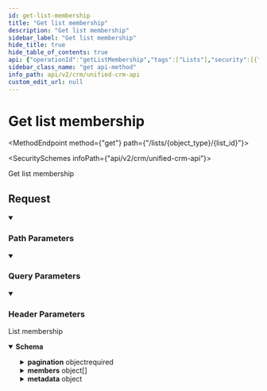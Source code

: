 ```yaml
---
id: get-list-membership
title: "Get list membership"
description: "Get list membership"
sidebar_label: "Get list membership"
hide_title: true
hide_table_of_contents: true
api: {"operationId":"getListMembership","tags":["Lists"],"security":[{"x-api-key":[]}],"parameters":[{"name":"page_size","in":"query","schema":{"type":"string","example":"123"},"description":"Number of results to return per page. (Max: 1000)"},{"name":"cursor","in":"query","schema":{"type":"string","example":"cD0yMDIxLTAxLTA2KzAzJTNBMjQlM0E1My40MzQzMjYlMkIwMCUzQTAw"},"description":"The pagination cursor value"},{"name":"x-customer-id","in":"header","schema":{"type":"string","example":"my-customer-1"},"description":"The customer ID that uniquely identifies the customer in your application","required":true},{"name":"object_type","in":"path","required":true,"schema":{"type":"string","enum":["contact","account","lead","opportunity"]}},{"name":"list_view_id","in":"path","required":true,"schema":{"type":"string","example":"220e715a-0cbc-4d2d-8420-cd729f12f094"}}],"responses":{"200":{"description":"List membership","content":{"application/json":{"schema":{"type":"object","properties":{"pagination":{"type":"object","properties":{"next":{"type":"string","nullable":true,"example":"eyJpZCI6IjQyNTc5ZjczLTg1MjQtNDU3MC05YjY3LWVjYmQ3MDJjNmIxNCIsInJldmVyc2UiOmZhbHNlfQ=="},"previous":{"type":"string","nullable":true,"example":"eyJpZCI6IjBjZDhmYmZkLWU5NmQtNDEwZC05ZjQxLWIwMjU1YjdmNGI4NyIsInJldmVyc2UiOnRydWV9"},"total_count":{"type":"number","example":100}},"required":["next","previous","total_count"],"title":"pagination"},"members":{"type":"array","items":{"type":"object","properties":{"id":{"type":"string","description":"The unique identifier for a member of this list."},"raw_data":{"type":"object","additionalProperties":true,"description":"The raw data for this list view membership.","example":{"columns":[{"fieldNameOrPath":"Id","value":"0012800000bbzSAAAY"},{"fieldNameOrPath":"Email","value":"jdoe@example.com"},{"fieldNameOrPath":"FirstName","value":"John"},{"fieldNameOrPath":"LastName","value":"Doe"},{"fieldNameOrPath":"CreatedDate","value":"Fri Aug 01 21:15:46 GMT 2014"},{"fieldNameOrPath":"LastModifiedDate","value":"Fri Aug 01 21:15:46 GMT 2014"},{"fieldNameOrPath":"SystemModstamp","value":"Fri Aug 01 21:15:46 GMT 2014"}]}}},"required":["id","raw_data"],"title":"list_membership"}},"metadata":{"type":"object","properties":{"id":{"type":"string","example":12345,"description":"The unique identifier for this list."},"object_type":{"type":"string","enum":["contact","account","lead","opportunity"]},"name":{"type":"string","example":"my-list","description":"The developer name of this list."},"label":{"type":"string","example":"My List","description":"The label for this list."},"raw_data":{"type":"object","description":"The raw data for this list.","additionalProperties":true,"example":{"describeUrl":"/services/data/v58.0/sobjects/Account/listviews/00BD0000005WcBeMAK/describe","developerName":"NewThisWeek","id":"00BD0000005WcBeMAK","label":"New This Week","resultsUrl":"/services/data/v58.0/sobjects/Account/listviews/00BD0000005WcBeMAK/results","soqlCompatible":true,"url":"/services/data/v58.0/sobjects/Account/listviews/00BD0000005WcBeMAK"}}},"required":["id","name","label","raw_data"],"title":"list_metadata"}},"required":["pagination","records"]}}}}},"description":"Get list membership","method":"get","path":"/lists/{object_type}/{list_id}","servers":[{"url":"https://api.supaglue.io/crm/v2","description":"Supaglue API"}],"securitySchemes":{"x-api-key":{"type":"apiKey","name":"x-api-key","in":"header","description":"API key to allow developers to access the API"}},"info":{"version":"0.14.17","title":"Unified CRM API","contact":{"name":"Supaglue","email":"docs@supaglue.com","url":"https://supaglue.com"},"description":"#### Introduction\n\nWelcome to the Unified API (CRM) documentation. You can use this API to write to multiple third-party providers within the CRM category.\n\n[View common schema for CRM](https://docs.supaglue.com/platform/common-schemas/crm)\n\n[![Run in Postman](https://run.pstmn.io/button.svg)](https://www.postman.com/supaglue/workspace/supaglue-public/overview)\n\n#### Base API URL\n```\nhttps://api.supaglue.io/crm/v2\n```\n"},"postman":{"name":"Get list membership","description":{"type":"text/plain"},"url":{"path":["lists",":object_type",":list_id"],"host":["{{baseUrl}}"],"query":[{"disabled":false,"description":{"content":"Number of results to return per page. (Max: 1000)","type":"text/plain"},"key":"page_size","value":""},{"disabled":false,"description":{"content":"The pagination cursor value","type":"text/plain"},"key":"cursor","value":""}],"variable":[{"disabled":false,"description":{"content":"(Required) ","type":"text/plain"},"type":"any","value":"","key":"object_type"},{"disabled":false,"description":{"content":"(Required) ","type":"text/plain"},"type":"any","value":"","key":"list_view_id"}]},"header":[{"disabled":false,"description":{"content":"(Required) The customer ID that uniquely identifies the customer in your application","type":"text/plain"},"key":"x-customer-id","value":""},{"key":"Accept","value":"application/json"}],"method":"GET","auth":{"type":"apikey","apikey":[{"type":"any","value":"x-api-key","key":"key"},{"type":"any","value":"<API Key>","key":"value"},{"type":"any","value":"header","key":"in"}]}}}
sidebar_class_name: "get api-method"
info_path: api/v2/crm/unified-crm-api
custom_edit_url: null
---
```



<h1 className={"openapi__heading"}>Get list membership</h1>

<MethodEndpoint method={"get"} path={"/lists/{object_type}/{list_id}"}></MethodEndpoint>

<SecuritySchemes infoPath={"api/v2/crm/unified-crm-api"}></SecuritySchemes>



Get list membership

## Request

<details style={{"marginBottom":"1rem"}} className={"openapi-markdown__details"} data-collapsed={false} open={true}><summary style={{}}><h3 className={"openapi-markdown__details-summary-header-params"}>Path Parameters</h3></summary><div><ul><ParamsItem className={"paramsItem"} param={{"name":"object_type","in":"path","required":true,"schema":{"type":"string","enum":["contact","account","lead","opportunity"]}}}></ParamsItem><ParamsItem className={"paramsItem"} param={{"name":"list_view_id","in":"path","required":true,"schema":{"type":"string","example":"220e715a-0cbc-4d2d-8420-cd729f12f094"}}}></ParamsItem></ul></div></details><details style={{"marginBottom":"1rem"}} className={"openapi-markdown__details"} data-collapsed={false} open={true}><summary style={{}}><h3 className={"openapi-markdown__details-summary-header-params"}>Query Parameters</h3></summary><div><ul><ParamsItem className={"paramsItem"} param={{"name":"page_size","in":"query","schema":{"type":"string","example":"123"},"description":"Number of results to return per page. (Max: 1000)"}}></ParamsItem><ParamsItem className={"paramsItem"} param={{"name":"cursor","in":"query","schema":{"type":"string","example":"cD0yMDIxLTAxLTA2KzAzJTNBMjQlM0E1My40MzQzMjYlMkIwMCUzQTAw"},"description":"The pagination cursor value"}}></ParamsItem></ul></div></details><details style={{"marginBottom":"1rem"}} className={"openapi-markdown__details"} data-collapsed={false} open={true}><summary style={{}}><h3 className={"openapi-markdown__details-summary-header-params"}>Header Parameters</h3></summary><div><ul><ParamsItem className={"paramsItem"} param={{"name":"x-customer-id","in":"header","schema":{"type":"string","example":"my-customer-1"},"description":"The customer ID that uniquely identifies the customer in your application","required":true}}></ParamsItem></ul></div></details><div><div><ApiTabs><TabItem label={"200"} value={"200"}><div>

List membership

</div><div><MimeTabs className={"openapi-tabs__mime"} schemaType={"response"}><TabItem label={"application/json"} value={"application/json"}><SchemaTabs className={"openapi-tabs__schema"}><TabItem label={"Schema"} value={"Schema"}><details style={{}} className={"openapi-markdown__details response"} data-collapsed={false} open={true}><summary style={{}} className={"openapi-markdown__details-summary-response"}><strong>Schema</strong></summary><div style={{"textAlign":"left","marginLeft":"1rem"}}></div><ul style={{"marginLeft":"1rem"}}><SchemaItem collapsible={true} className={"schemaItem"}><details style={{}} className={"openapi-markdown__details"}><summary style={{}}><span className={"openapi-schema__container"}><strong className={"openapi-schema__property"}>pagination</strong><span className={"openapi-schema__name"}> object</span><span className={"openapi-schema__divider"}></span><span className={"openapi-schema__required"}>required</span></span></summary><div style={{"marginLeft":"1rem"}}><SchemaItem collapsible={false} name={"next"} required={true} schemaName={"string"} qualifierMessage={undefined} schema={{"type":"string","nullable":true,"example":"eyJpZCI6IjQyNTc5ZjczLTg1MjQtNDU3MC05YjY3LWVjYmQ3MDJjNmIxNCIsInJldmVyc2UiOmZhbHNlfQ=="}}></SchemaItem><SchemaItem collapsible={false} name={"previous"} required={true} schemaName={"string"} qualifierMessage={undefined} schema={{"type":"string","nullable":true,"example":"eyJpZCI6IjBjZDhmYmZkLWU5NmQtNDEwZC05ZjQxLWIwMjU1YjdmNGI4NyIsInJldmVyc2UiOnRydWV9"}}></SchemaItem><SchemaItem collapsible={false} name={"total_count"} required={true} schemaName={"number"} qualifierMessage={undefined} schema={{"type":"number","example":100}}></SchemaItem></div></details></SchemaItem><SchemaItem collapsible={true} className={"schemaItem"}><details style={{}} className={"openapi-markdown__details"}><summary style={{}}><span className={"openapi-schema__container"}><strong className={"openapi-schema__property"}>members</strong><span className={"openapi-schema__name"}> object[]</span></span></summary><div style={{"marginLeft":"1rem"}}><li><div style={{"fontSize":"var(--ifm-code-font-size)","opacity":"0.6","marginLeft":"-.5rem","paddingBottom":".5rem"}}>Array [</div></li><SchemaItem collapsible={false} name={"id"} required={true} schemaName={"string"} qualifierMessage={undefined} schema={{"type":"string","description":"The unique identifier for a member of this list."}}></SchemaItem><SchemaItem collapsible={true} className={"schemaItem"}><details style={{}} className={"openapi-markdown__details"}><summary style={{}}><span className={"openapi-schema__container"}><strong className={"openapi-schema__property"}>raw_data</strong><span className={"openapi-schema__name"}> object</span><span className={"openapi-schema__divider"}></span><span className={"openapi-schema__required"}>required</span></span></summary><div style={{"marginLeft":"1rem"}}><div style={{"marginTop":".5rem","marginBottom":".5rem"}}>

The raw data for this list view membership.

</div><SchemaItem name={"property name*"} required={false} schemaName={"any"} qualifierMessage={undefined} schema={{"type":"object","additionalProperties":true,"description":"The raw data for this list view membership.","example":{"columns":[{"fieldNameOrPath":"Id","value":"0012800000bbzSAAAY"},{"fieldNameOrPath":"Email","value":"jdoe@example.com"},{"fieldNameOrPath":"FirstName","value":"John"},{"fieldNameOrPath":"LastName","value":"Doe"},{"fieldNameOrPath":"CreatedDate","value":"Fri Aug 01 21:15:46 GMT 2014"},{"fieldNameOrPath":"LastModifiedDate","value":"Fri Aug 01 21:15:46 GMT 2014"},{"fieldNameOrPath":"SystemModstamp","value":"Fri Aug 01 21:15:46 GMT 2014"}]}}} collapsible={false} discriminator={false}></SchemaItem></div></details></SchemaItem><li><div style={{"fontSize":"var(--ifm-code-font-size)","opacity":"0.6","marginLeft":"-.5rem"}}>]</div></li></div></details></SchemaItem><SchemaItem collapsible={true} className={"schemaItem"}><details style={{}} className={"openapi-markdown__details"}><summary style={{}}><span className={"openapi-schema__container"}><strong className={"openapi-schema__property"}>metadata</strong><span className={"openapi-schema__name"}> object</span></span></summary><div style={{"marginLeft":"1rem"}}><SchemaItem collapsible={false} name={"id"} required={true} schemaName={"string"} qualifierMessage={undefined} schema={{"type":"string","example":12345,"description":"The unique identifier for this list."}}></SchemaItem><SchemaItem collapsible={false} name={"object_type"} required={false} schemaName={"string"} qualifierMessage={"**Possible values:** [`contact`, `account`, `lead`, `opportunity`]"} schema={{"type":"string","enum":["contact","account","lead","opportunity"]}}></SchemaItem><SchemaItem collapsible={false} name={"name"} required={true} schemaName={"string"} qualifierMessage={undefined} schema={{"type":"string","example":"my-list","description":"The developer name of this list."}}></SchemaItem><SchemaItem collapsible={false} name={"label"} required={true} schemaName={"string"} qualifierMessage={undefined} schema={{"type":"string","example":"My List","description":"The label for this list."}}></SchemaItem><SchemaItem collapsible={true} className={"schemaItem"}><details style={{}} className={"openapi-markdown__details"}><summary style={{}}><span className={"openapi-schema__container"}><strong className={"openapi-schema__property"}>raw_data</strong><span className={"openapi-schema__name"}> object</span><span className={"openapi-schema__divider"}></span><span className={"openapi-schema__required"}>required</span></span></summary><div style={{"marginLeft":"1rem"}}><div style={{"marginTop":".5rem","marginBottom":".5rem"}}>

The raw data for this list.

</div><SchemaItem name={"property name*"} required={false} schemaName={"any"} qualifierMessage={undefined} schema={{"type":"object","description":"The raw data for this list.","additionalProperties":true,"example":{"describeUrl":"/services/data/v58.0/sobjects/Account/listviews/00BD0000005WcBeMAK/describe","developerName":"NewThisWeek","id":"00BD0000005WcBeMAK","label":"New This Week","resultsUrl":"/services/data/v58.0/sobjects/Account/listviews/00BD0000005WcBeMAK/results","soqlCompatible":true,"url":"/services/data/v58.0/sobjects/Account/listviews/00BD0000005WcBeMAK"}}} collapsible={false} discriminator={false}></SchemaItem></div></details></SchemaItem></div></details></SchemaItem></ul></details></TabItem><TabItem label={"Example (from schema)"} value={"Example (from schema)"}><ResponseSamples responseExample={"{\n  \"pagination\": {\n    \"next\": \"eyJpZCI6IjQyNTc5ZjczLTg1MjQtNDU3MC05YjY3LWVjYmQ3MDJjNmIxNCIsInJldmVyc2UiOmZhbHNlfQ==\",\n    \"previous\": \"eyJpZCI6IjBjZDhmYmZkLWU5NmQtNDEwZC05ZjQxLWIwMjU1YjdmNGI4NyIsInJldmVyc2UiOnRydWV9\",\n    \"total_count\": 100\n  },\n  \"members\": [\n    {\n      \"id\": \"string\",\n      \"raw_data\": {\n        \"columns\": [\n          {\n            \"fieldNameOrPath\": \"Id\",\n            \"value\": \"0012800000bbzSAAAY\"\n          },\n          {\n            \"fieldNameOrPath\": \"Email\",\n            \"value\": \"jdoe@example.com\"\n          },\n          {\n            \"fieldNameOrPath\": \"FirstName\",\n            \"value\": \"John\"\n          },\n          {\n            \"fieldNameOrPath\": \"LastName\",\n            \"value\": \"Doe\"\n          },\n          {\n            \"fieldNameOrPath\": \"CreatedDate\",\n            \"value\": \"Fri Aug 01 21:15:46 GMT 2014\"\n          },\n          {\n            \"fieldNameOrPath\": \"LastModifiedDate\",\n            \"value\": \"Fri Aug 01 21:15:46 GMT 2014\"\n          },\n          {\n            \"fieldNameOrPath\": \"SystemModstamp\",\n            \"value\": \"Fri Aug 01 21:15:46 GMT 2014\"\n          }\n        ]\n      }\n    }\n  ],\n  \"metadata\": {\n    \"id\": 12345,\n    \"object_type\": \"contact\",\n    \"name\": \"my-list\",\n    \"label\": \"My List\",\n    \"raw_data\": {\n      \"describeUrl\": \"/services/data/v58.0/sobjects/Account/listviews/00BD0000005WcBeMAK/describe\",\n      \"developerName\": \"NewThisWeek\",\n      \"id\": \"00BD0000005WcBeMAK\",\n      \"label\": \"New This Week\",\n      \"resultsUrl\": \"/services/data/v58.0/sobjects/Account/listviews/00BD0000005WcBeMAK/results\",\n      \"soqlCompatible\": true,\n      \"url\": \"/services/data/v58.0/sobjects/Account/listviews/00BD0000005WcBeMAK\"\n    }\n  }\n}"} language={"json"}></ResponseSamples></TabItem></SchemaTabs></TabItem></MimeTabs></div></TabItem></ApiTabs></div></div>
      
